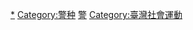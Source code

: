 [[Category:中華民國特種警察部隊|*]]
[[Category:警种|Category:警种]]
[[Category:保安|警]]
[[Category:臺灣社會運動|Category:臺灣社會運動]]